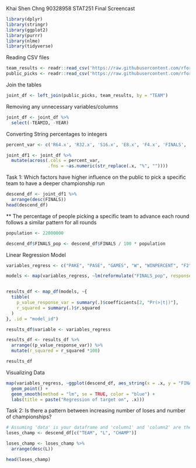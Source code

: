 Khai Shen Chng
90328958
STAT251 Final Screencast

```r
library(dplyr)
library(stringr)
library(ggplot2)
library(purrr)
library(nlme)
library(tidyverse)
```

Reading CSV files
```r
team_results <- readr::read_csv('https://raw.githubusercontent.com/rfordatascience/tidytuesday/master/data/2024/2024-03-26/team-results.csv')
public_picks <- readr::read_csv('https://raw.githubusercontent.com/rfordatascience/tidytuesday/master/data/2024/2024-03-26/public-picks.csv')
```

Join the tables
```r
joint_df <- left_join(public_picks, team_results, by = "TEAM")
```

Removing any unnecessary variables/columns
```r
joint_df <- joint_df %>%
  select(-TEAMID, -YEAR)
```

Converting String percentages to integers
```r
percent_var <- c('R64.x', 'R32.x', 'S16.x', 'E8.x', 'F4.x', 'FINALS', 'F4PERCENT', 'CHAMPPERCENT')

joint_df1 <- joint_df %>%
  mutate(across(.cols = percent_var,
                .fns = ~as.numeric(str_replace(.x, "%", ""))))
```


Task 1: Which factors have higher influence on the public to pick a specific team to have a deeper championship run

```r
descend_df <- joint_df1 %>%
  arrange(desc(FINALS))
head(descend_df)
```

** The percentage of people picking a specific team to advance each round follows a similar pattern for all rounds

```r
population <- 22000000

descend_df$FINALS_pop <- descend_df$FINALS / 100 * population
```

Linear Regression Model

```r
variables_regress <- c("PAKE", "PASE", "GAMES", "W", "WINPERCENT", "F2", "CHAMP", "TOP2")

models <- map(variables_regress, ~lm(reformulate("FINALS_pop", response = .), data = descend_df))


results_df <- map_df(models, ~{
  tibble(
    p_value_response_var = summary(.)$coefficients[2, "Pr(>|t|)"],
    r_squared = summary(.)$r.squared
  )
}, .id = "model_id")

results_df$variable <- variables_regress

results_df <- results_df %>%
  arrange((p_value_response_var)) %>%
  mutate(r_squared = r_squared *100)

results_df
```


Visualizing Data
```r
map(variables_regress, ~ggplot(descend_df, aes_string(x = .x, y = "FINALS_pop")) +
  geom_point() +
  geom_smooth(method = "lm", se = TRUE, color = "blue") +
  labs(title = paste("Regression of target on", .x)))

```

Task 2: Is there a pattern between increasing number of loses and number of championships?

```r
# Assuming 'data' is your dataframe and 'column1' and 'column2' are the column names
loses_champ <- descend_df[c("TEAM", "L", "CHAMP")]

loses_champ <- loses_champ %>%
  arrange(desc(L))

head(loses_champ)
```






